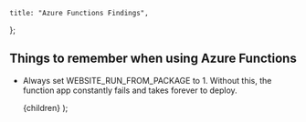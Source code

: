 
    title: "Azure Functions Findings",
};

## Things to remember when using Azure Functions

-   Always set WEBSITE_RUN_FROM_PACKAGE to 1. Without this, the function app constantly fails and takes forever to deploy.

    <BlogLayout meta={meta}>{children}</BlogLayout>
);
